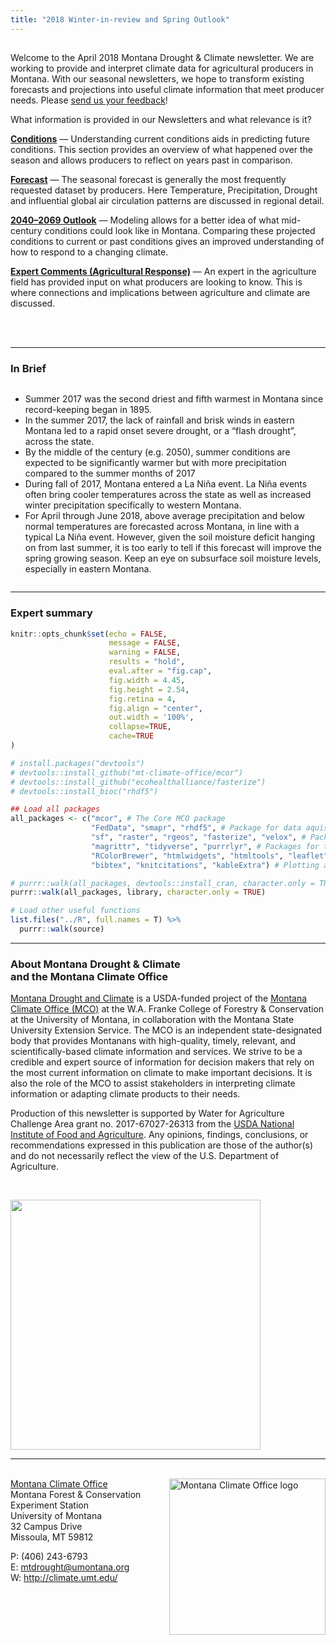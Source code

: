 ```yaml
---
title: "2018 Winter-in-review and Spring Outlook"
---
```


## {-}

Welcome to the April 2018 Montana Drought & Climate newsletter. We are working to provide and interpret climate data for agricultural producers in Montana. With our seasonal newsletters, we hope to transform existing forecasts and projections into useful climate information that meet producer needs. Please [send us your feedback](mailto:mtdrought@umontana.org)!

What information is provided in our Newsletters and what relevance is it?

[**Conditions**](./jfm-2018-review.html) --- Understanding current conditions aids in predicting future conditions. This section provides an overview of what happened over the season and allows producers to reflect on years past in comparison.

[**Forecast**](./amj-2018-forecast.html) --- The seasonal forecast is generally the most frequently requested dataset by producers. Here Temperature, Precipitation, Drought and influential global air circulation patterns are discussed in regional detail.

[**2040--2069 Outlook**](./amj-2018-midcentury.html) --- Modeling allows for a better idea of what mid-century conditions could look like in Montana. Comparing these projected conditions to current or past conditions gives an improved understanding of how to respond to a changing climate.

[**Expert Comments (Agricultural Response)**](amj-2018-summary.html) --- An expert in the agriculture field has provided input on what producers are looking to know. This is where connections and implications between agriculture and climate are discussed.

<br><br>

-----

### In Brief {-}

<div style="-webkit-columns: 2 300px;-moz-columns: 2 300px;columns: 2 300px;">
- Summer 2017 was the second driest and fifth warmest in Montana since record-keeping began in 1895.
- In the summer 2017, the lack of rainfall and brisk winds in eastern Montana led to a rapid onset severe drought, or a “flash drought”, across the state.
- By the middle of the century (e.g. 2050), summer conditions are expected to be significantly warmer but with more precipitation compared to the summer months of 2017
- During fall of 2017, Montana entered a La Niña event. La Niña events often bring cooler temperatures across the state as well as increased winter precipitation specifically to western Montana.
- For April through June 2018, above average precipitation and below normal temperatures are forecasted across Montana, in line with a typical La Niña event. However, given the soil moisture deficit hanging on from last summer, it is too early to tell if this forecast will improve the spring growing season. Keep an eye on subsurface soil moisture levels, especially in eastern Montana.
</div>

-----

### Expert summary {-}


```r
knitr::opts_chunk$set(echo = FALSE,
                      message = FALSE,
                      warning = FALSE,
                      results = "hold",
                      eval.after = "fig.cap",
                      fig.width = 4.45,
                      fig.height = 2.54,
                      fig.retina = 4, 
                      fig.align = "center", 
                      out.width = '100%', 
                      collapse=TRUE,
                      cache=TRUE
)

# install.packages("devtools")
# devtools::install_github("mt-climate-office/mcor")
# devtools::install_github("ecohealthalliance/fasterize")
# devtools::install_bioc("rhdf5")

## Load all packages
all_packages <- c("mcor", # The Core MCO package
                  "FedData", "smapr", "rhdf5", # Package for data aquisition
                  "sf", "raster", "rgeos", "fasterize", "velox", # Packages for spatial processing
                  "magrittr", "tidyverse", "purrrlyr", # Packages for tidy code
                  "RColorBrewer", "htmlwidgets", "htmltools", "leaflet", "plotly",
                  "bibtex", "knitcitations", "kableExtra") # Plotting and rmarkdown

# purrr::walk(all_packages, devtools::install_cran, character.only = TRUE)
purrr::walk(all_packages, library, character.only = TRUE)

# Load other useful functions
list.files("../R", full.names = T) %>%
  purrr::walk(source)

```

-----

### About **Montana Drought & Climate**<br>and the **Montana Climate Office** {-}
[Montana Drought and Climate](https://climate.umt.edu/mtdrought/) is a USDA-funded project of the [Montana Climate Office (MCO)](https://climate.umt.edu/) at the W.A. Franke College of Forestry & Conservation at the University of Montana, in collaboration with the Montana State University Extension Service. The MCO is an independent state-designated body that provides Montanans with high-quality, timely, relevant, and scientifically-based climate information and services. We strive to be a credible and expert source of information for decision makers that rely on the most current information on climate to make important decisions. It is also the role of the MCO to assist stakeholders in interpreting climate information or adapting climate products to their needs.

Production of this newsletter is supported by Water for Agriculture Challenge Area grant no. 2017-67027-26313 from the [USDA National Institute of Food and Agriculture](https://nifa.usda.gov/). Any opinions, findings, conclusions, or recommendations expressed in this publication are those of the author(s) and do not necessarily reflect the view of the U.S. Department of Agriculture.

<br>
<div style="text-align: left;">
![](./img/NIFA_logo.jpg){style="width:400px;"}
</div>


-----

<br>
<a href="https://climate.umt.edu/" target="_blank">
  <img src="./img/MCO_logo.svg" alt="Montana Climate Office logo" style="width:250px;float:right;">
</a>
[Montana Climate Office](https://climate.umt.edu/)<br>
Montana Forest & Conservation Experiment Station<br>
University of Montana<br>
32 Campus Drive<br>
Missoula, MT 59812<br>

P: (406) 243-6793<br>
E: [mtdrought@umontana.org](mailto:mtdrought@umontana.edu)<br>
W: [http://climate.umt.edu/](http://climate.umt.edu/)

